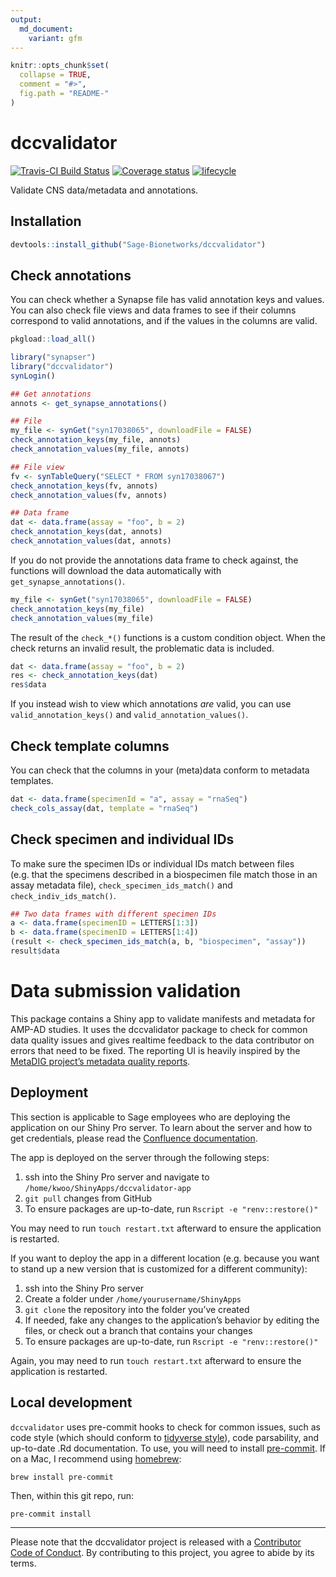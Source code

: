 ```yaml
---
output:
  md_document:
    variant: gfm
---
```


<!-- README.md is generated from README.Rmd. Please edit that file -->

```r
knitr::opts_chunk$set(
  collapse = TRUE,
  comment = "#>",
  fig.path = "README-"
)
```

# dccvalidator

[![Travis-CI Build Status](https://travis-ci.org/Sage-Bionetworks/dccvalidator.svg?branch=master)](https://travis-ci.org/Sage-Bionetworks/dccvalidator)
[![Coverage status](https://codecov.io/gh/Sage-Bionetworks/dccvalidator/branch/master/graph/badge.svg)](https://codecov.io/github/Sage-Bionetworks/dccvalidator?branch=master)
[![lifecycle](https://img.shields.io/badge/lifecycle-experimental-orange.svg)](https://www.tidyverse.org/lifecycle/#experimental)

Validate CNS data/metadata and annotations.

## Installation

```r
devtools::install_github("Sage-Bionetworks/dccvalidator")
```

## Check annotations

You can check whether a Synapse file has valid annotation keys and values. You
can also check file views and data frames to see if their columns correspond to
valid annotations, and if the values in the columns are valid.

```r
pkgload::load_all()
```

```r
library("synapser")
library("dccvalidator")
synLogin()
```

```r
## Get annotations
annots <- get_synapse_annotations()

## File
my_file <- synGet("syn17038065", downloadFile = FALSE)
check_annotation_keys(my_file, annots)
check_annotation_values(my_file, annots)

## File view
fv <- synTableQuery("SELECT * FROM syn17038067")
check_annotation_keys(fv, annots)
check_annotation_values(fv, annots)

## Data frame
dat <- data.frame(assay = "foo", b = 2)
check_annotation_keys(dat, annots)
check_annotation_values(dat, annots)
```

If you do not provide the annotations data frame to check against, the functions
will download the data automatically with `get_synapse_annotations()`.

```r
my_file <- synGet("syn17038065", downloadFile = FALSE)
check_annotation_keys(my_file)
check_annotation_values(my_file)
```

The result of the `check_*()` functions is a custom condition object. When the
check returns an invalid result, the problematic data is included.

```r
dat <- data.frame(assay = "foo", b = 2)
res <- check_annotation_keys(dat)
res$data
```

If you instead wish to view which annotations _are_ valid, you can use
`valid_annotation_keys()` and `valid_annotation_values()`.

## Check template columns

You can check that the columns in your (meta)data conform to metadata templates.

```r
dat <- data.frame(specimenId = "a", assay = "rnaSeq")
check_cols_assay(dat, template = "rnaSeq")
```

## Check specimen and individual IDs

To make sure the specimen IDs or individual IDs match between files (e.g. that
the specimens described in a biospecimen file match those in an assay metadata
file), `check_specimen_ids_match()` and `check_indiv_ids_match()`.

```r
## Two data frames with different specimen IDs
a <- data.frame(specimenID = LETTERS[1:3])
b <- data.frame(specimenID = LETTERS[1:4])
(result <- check_specimen_ids_match(a, b, "biospecimen", "assay"))
result$data
```

# Data submission validation

This package contains a Shiny app to validate manifests and metadata for AMP-AD
studies. It uses the dccvalidator package to check for common data quality
issues and gives realtime feedback to the data contributor on errors that need
to be fixed. The reporting UI is heavily inspired by the 
[MetaDIG project's metadata quality reports](https://knb.ecoinformatics.org/quality/s=knb.suite.1/doi%3A10.5063%2FF12V2D1V).

## Deployment

This section is applicable to Sage employees who are deploying the application
on our Shiny Pro server. To learn about the server and how to get credentials,
please read the 
[Confluence documentation](https://sagebionetworks.jira.com/wiki/spaces/SageShinyServer/pages/75497489/Shiny+Server).

The app is deployed on the server through the following steps:

1. ssh into the Shiny Pro server and navigate to `/home/kwoo/ShinyApps/dccvalidator-app`
1. `git pull` changes from GitHub
1. To ensure packages are up-to-date, run `Rscript -e "renv::restore()"`

You may need to run `touch restart.txt` afterward to ensure the application is
restarted.

If you want to deploy the app in a different location (e.g. because you want to
stand up a new version that is customized for a different community):

1. ssh into the Shiny Pro server
1. Create a folder under `/home/yourusername/ShinyApps`
1. `git clone` the repository into the folder you've created
1. If needed, fake any changes to the application's behavior by editing the
   files, or check out a branch that contains your changes
1. To ensure packages are up-to-date, run `Rscript -e "renv::restore()"`

Again, you may need to run `touch restart.txt` afterward to ensure the
application is restarted.

## Local development

`dccvalidator` uses pre-commit hooks to check for common issues, such as code
style (which should conform to [tidyverse style](https://style.tidyverse.org/)),
code parsability, and up-to-date .Rd documentation. To use, you will need to
install [pre-commit](https://pre-commit.com/#intro). If on a Mac, I recommend
using [homebrew](https://brew.sh/):

```
brew install pre-commit
```

Then, within this git repo, run:

```
pre-commit install
```

---

Please note that the dccvalidator project is released with a [Contributor Code
of Conduct](.github/CODE_OF_CONDUCT.md). By contributing to this project, you
agree to abide by its terms.
